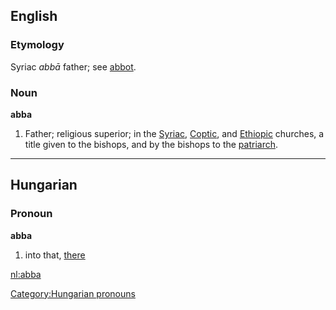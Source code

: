 ==English==
===Etymology===
Syriac ''abb&#0257;'' father; see [[abbot]].

===Noun===
'''abba'''

#Father; religious superior; in the [[Syriac]], [[Coptic]], and [[Ethiopic]] churches, a title given to the bishops, and by the bishops to the [[patriarch]].

----

==Hungarian==
===Pronoun===
'''abba'''

# into that, [[there]]

[[nl:abba]]
[[Category:Hungarian pronouns]]